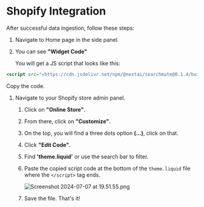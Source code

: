 # Shopify Integration

After successful data ingestion, follow these steps:

1. Navigate to Home page in the side panel.
2. You can see **"Widget Code"** 
    
    You will get a JS script that looks like this:
    

```jsx
<script src="<https://cdn.jsdelivr.net/npm/@nextai/searchmate@0.1.4/build/static/js/main.js?key=2afxxxxxxxxxxxxxx>"></script>
```

Copy the code.

1. Navigate to your Shopify store admin panel.
    1. Click on **"Online Store"**.
    2. From there, click on **"Customize"**.
    3. On the top, you will find a three dots option **(...)**, click on that.
    4. Click **"Edit Code"**.
    5. Find **'theme.liquid'** or use the search bar to filter.
    6. Paste the copied script code at the bottom of the `theme.liquid` file where the `</script>` tag ends.
        
        ![Screenshot 2024-07-07 at 19.51.55.png](../images/Shopify%20Integration%2023108fa96d324f5c97f1bc5fc1f7a370/Screenshot_2024-07-07_at_19.51.55.png)
        
    7. Save the file. That's it!

